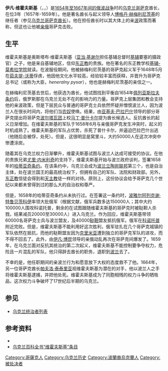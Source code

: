 {{Infobox_President | name=伊凡·维霍夫斯基
| image=Iwan Wyhowski.PNG
| order= [[乌克兰酋长|乌克兰酋长]]
| term_start=1657年10月21日
| term_end=1659年10月17日
| predecessor=[[尤里·赫梅利尼茨基|尤里·赫梅利尼茨基]]
| successor=[[尤里·赫梅利尼茨基|尤里·赫梅利尼茨基]]
| birth_date= 17世纪初
| birth_place=[[波兰立陶宛联邦|波兰立陶宛联邦]][[奥夫鲁奇|奥夫鲁奇]]
| death_date={{death date|1664|3|16|mf=y}}
| death_place=[[扎波罗热哥萨克|扎波罗热哥萨克]][[科尔松|科尔松]]
| spouse=
| brothers=
| political party=
| religion=[[希腊东正教|希腊东正教]]
| signature=
|}}

'''伊凡·维霍夫斯基'''（{{lang-uk|Іван Виговський}}，{{lang-pl|Iwan Wyhowski}}，{{bd|？||1664年||}}）是[[俄波战争_(1654年-1667年)|1654年至1667年间的俄波战争]]时的[[乌克兰|乌克兰]][[哥萨克|哥萨克]]酋长，在位3年（1657年-1659年）。他是著名酋长与起义领导人[[博格丹·赫梅利尼茨基|博格丹·赫梅利尼茨基]]的继任者（参见[[乌克兰哥萨克酋长|乌克兰哥萨克酋长]]）。他在担任酋长时以其大体上的亲[[波兰立陶宛联邦|波]]政策而著称，但这也让他被[[沙皇俄国|亲俄]]哥萨克击败。

==生平==
维霍夫斯基是奥斯塔布·维霍夫斯基（[[亚当·基谢尔|亚当·基谢尔]]担任基辅总督时[[基辅|基辅]]要塞的摄政官）之子，他是来自基辅地区，信仰[[东正教|东正教]]的贵族。他在著名的东正教学校[[基辅-莫希拉学院|基辅-莫希拉学院]]就读。在波服役期间，他被赫梅利尼茨基的哥萨克起义军于1648年5月在[[茹夫提-沃蒂|茹夫提-沃蒂]]俘虏，他因他文化水平较高，经验较丰富而获释，并晋升为哥萨克总书记（或称为大臣，''heneralny pysar''），他也是赫梅利尼茨基的亲信之一。

在赫梅利尼茨基去世后，他获选为酋长，他试图找到平衡自1654年[[佩列亚斯拉夫条约|佩列亚斯拉夫条约]]后，俄罗斯那在乌克兰无处不在的影响力的力量。哥萨克上层集团和教会支持他的亲波政策，但是下层民众与普通的哥萨克士兵依然怀疑并憎恨波兰人，因为波兰人在很长时间内，将他们当[[农奴|农奴]]使唤。结果，由[[亚基夫·巴拉巴什|亚基夫·巴拉巴什]]领导的部分哥萨克提出将哥萨克[[波尔塔瓦|波尔塔瓦]][[团|团]]上校[[马丁·普什卡尔|马丁·普什卡尔]]提为酋长候选人。反抗酋长的起义日渐增加。在维霍夫斯基的军队于1658年6月与亲俄哥萨克发生冲突时，起义的时机成熟了。维霍夫斯基的军队占优势，杀死了普什卡尔，并逼迫巴拉巴什出逃（他随后会被俘，处死）。但是，这很明显是窝里斗，大约50000人在这次冲突中惨遭涂炭。

随着其在乌克兰权力日渐攀升，维霍夫斯基试图与波兰人达成可接受的协议。在他的贵族兄弟[[尤里·内米利奇|尤里·内米利奇]]的支持下，维霍夫斯基开始与波兰政府谈判，签署1658年的[[哈蒂亚奇条约|哈蒂亚奇条约]]。在该条约中，乌克兰会成为[[波兰立陶宛联邦|波兰立陶宛联邦]]第三个，也是自治主体，处在波兰国王的最高统治权下，但拥有自己的军队、法院和财政部。另外，[[东正教|东正教]]信徒会得到和[[天主教|天主教]]徒一样的对待。原则上，这份协议会给予哥萨克几个世纪以来都未曾得到过的那么大的自治权和尊严。

但是，1658年的哈蒂亚奇条约从未执行过。在签署这一条约时，[[波雅尔|波雅尔]][[阿列克谢·特鲁贝茨科伊|阿列克谢·特鲁贝茨科伊]]率领大批俄军（根据文献，俄军兵数多达150000人；其中大约100000人围攻科诺托普，剩余的在试图跟随维霍夫斯基的哥萨克时被鞑靼人杀戮，结果减员20000至30000人）进入乌克兰。作为回应，维霍夫斯基带领60000名哥萨克士兵与波兰盟友，及40000[[克里米亚鞑靼人|鞑靼]]盟友抵抗俄军。俄军在[[科诺托普|科诺托普]]附近完败。但是，维霍夫斯基不能利用好这次胜利，俄军驻扎在几个哥萨克城镇的军队依然在抵抗，而他的鞑靼盟友因为[[克里米亚|克里米亚]]遭到独立的哥萨克军队的进攻，而不得不回去了。此外，由[[伊凡·博昆|伊凡·博昆]]领导的亲俄动乱再次在哥萨克间爆发了。1659年，在乌克兰面对反抗其统治的第二次起义，维霍夫斯基不能控制要争夺权力，危险且一片混乱的军队，他只得辞去酋长的职务，退职到[[波兰|波兰]]去了。

不幸的是，他任职期间的亲波兰行为和愿意放下大权的态度救不了他。1664年，另一位哥萨克酋长[[帕夫洛·泰泰里亚|帕夫洛·泰泰里亚]]视维霍夫斯基为潜在的对手，他以波兰人之手将维霍夫斯基逮捕，并把他处死。维霍夫斯基成为了同胞相残的权力斗争的牺牲品，这次权力斗争破坏了17世纪后半期的乌克兰。

==参见==
* [[乌克兰统治者列表|乌克兰统治者列表]]

{{start box}}
{{succession box | title=[[Image:Herb_Viyska_Zaporozkoho.svg|30px]] [[乌克兰酋长|乌克兰酋长]] | before=[[尤里·赫梅利尼茨基|尤里·赫梅利尼茨基]] | after=[[尤里·赫梅利尼茨基|尤里·赫梅利尼茨基]] | years=1657年–1659年}}
{{end box}}

==参考资料==
* {{cite book | first= Orest| last= [[Orest_Subtelny|Subtelny]] | title=Ukraine: A History | location= Toronto | publisher=University of Toronto Press | year=1988 | isbn=0-8020-5808-6}}
*[http://www.encyclopediaofukraine.com/display.asp?AddButton=pages\V\Y\Vyhovsky.htm 乌克兰百科全书“维霍夫斯基”条目] {{Wayback|url=http://www.encyclopediaofukraine.com/display.asp?AddButton=pages%5CV%5CY%5CVyhovsky.htm |date=20200810090438 }}

{{Authority control}}
{{DEFAULTSORT:Vyhovsky, Ivan}}
[[Category:哥薩克人|Category:哥薩克人]]
[[Category:乌克兰历史|Category:乌克兰历史]]
[[Category:波蘭裔烏克蘭人|Category:波蘭裔烏克蘭人]]
[[Category:被处决者|Category:被处决者]]